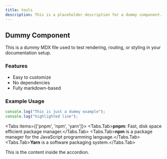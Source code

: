 ```yaml
---
title: tools
description: This is a placeholder description for a dummy component.
---
```


## Dummy Component

This is a dummy MDX file used to test rendering, routing, or styling in your documentation setup.

### Features

- Easy to customize
- No dependencies
- Fully markdown-based

### Example Usage

```js filename="index.tsx" showLineNumbers {2}
console.log("This is just a dummy example");
console.log("highlighted line");
```


 
<Tabs items={['pnpm', 'npm', 'yarn']}>
  <Tabs.Tab>**pnpm**: Fast, disk space efficient package manager.</Tabs.Tab>
  <Tabs.Tab>**npm** is a package manager for the JavaScript programming language.</Tabs.Tab>
  <Tabs.Tab>**Yarn** is a software packaging system.</Tabs.Tab>
</Tabs>



<Test />

<Accordion label="hello">
  This is the content inside the accordion.
</Accordion>
